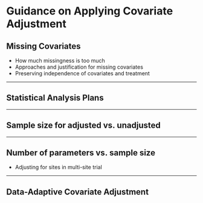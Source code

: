 # Guidance on Applying Covariate Adjustment {#recommendations}


## Missing Covariates

  - How much missingness is too much
  - Approaches and justification for missing covariates
  - Preserving independence of covariates and treatment




--------------------------------------------------------------------------------




## Statistical Analysis Plans




--------------------------------------------------------------------------------




## Sample size for adjusted vs. unadjusted




--------------------------------------------------------------------------------




## Number of parameters vs. sample size


  - Adjusting for sites in multi-site trial



--------------------------------------------------------------------------------




## Data-Adaptive Covariate Adjustment

